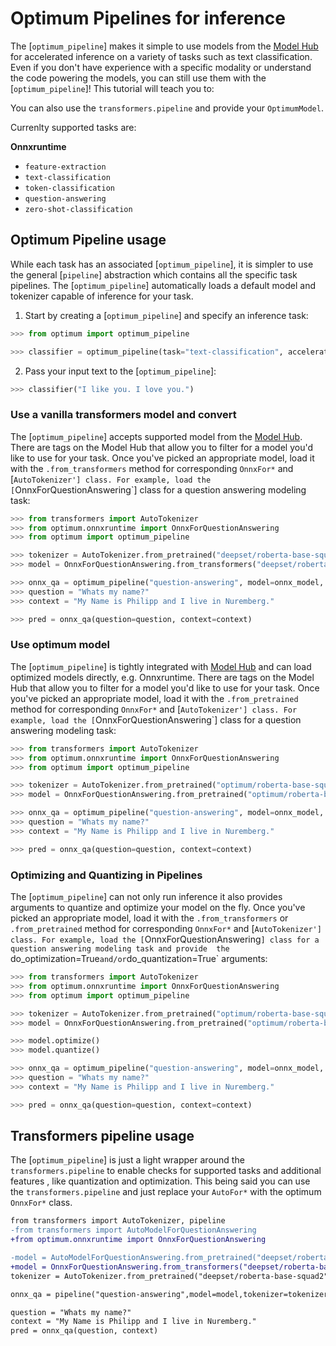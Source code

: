 <!--Copyright 2022 The HuggingFace Team. All rights reserved.

Licensed under the Apache License, Version 2.0 (the "License"); you may not use this file except in compliance with
the License. You may obtain a copy of the License at

http://www.apache.org/licenses/LICENSE-2.0

Unless required by applicable law or agreed to in writing, software distributed under the License is distributed on
an "AS IS" BASIS, WITHOUT WARRANTIES OR CONDITIONS OF ANY KIND, either express or implied. See the License for the
specific language governing permissions and limitations under the License.
-->

# Optimum Pipelines for inference

The [`optimum_pipeline`] makes it simple to use models from the [Model Hub](https://huggingface.co/models) for accelerated inference on a variety of tasks such as text classification.
Even if you don't have experience with a specific modality or understand the code powering the models, you can still use them with the [`optimum_pipeline`]! This tutorial will teach you to:

<Tip>

You can also use the `transformers.pipeline` and provide your `OptimumModel`.

</Tip>

Currenlty supported tasks are:

**Onnxruntime**

* `feature-extraction`
* `text-classification`
* `token-classification`
* `question-answering`
* `zero-shot-classification`

## Optimum Pipeline usage

While each task has an associated [`optimum_pipeline`], it is simpler to use the general [`pipeline`] abstraction which contains all the specific task pipelines. 
The [`optimum_pipeline`] automatically loads a default model and tokenizer capable of inference for your task. 

1. Start by creating a [`optimum_pipeline`] and specify an inference task:

```py
>>> from optimum import optimum_pipeline

>>> classifier = optimum_pipeline(task="text-classification", accelerator="onnx")

```

2. Pass your input text to the [`optimum_pipeline`]:

```python
>>> classifier("I like you. I love you.")
```

### Use a vanilla transformers model and convert

The [`optimum_pipeline`] accepts supported model from the [Model Hub](https://huggingface.co/models). 
There are tags on the Model Hub that allow you to filter for a model you'd like to use for your task. 
Once you've picked an appropriate model, load it with the `.from_transformers` method for corresponding `OnnxFor*` 
and [`AutoTokenizer'] class. For example, load the [`OnnxForQuestionAnswering`] class for a question answering modeling task:

```py
>>> from transformers import AutoTokenizer
>>> from optimum.onnxruntime import OnnxForQuestionAnswering
>>> from optimum import optimum_pipeline

>>> tokenizer = AutoTokenizer.from_pretrained("deepset/roberta-base-squad2")
>>> model = OnnxForQuestionAnswering.from_transformers("deepset/roberta-base-squad2")

>>> onnx_qa = optimum_pipeline("question-answering", model=onnx_model, tokenizer=tokenizer)
>>> question = "Whats my name?"
>>> context = "My Name is Philipp and I live in Nuremberg."

>>> pred = onnx_qa(question=question, context=context)
```

### Use optimum model

The [`optimum_pipeline`] is tightly integrated with [Model Hub](https://huggingface.co/models) and can load optimized models directly, e.g. Onnxruntime. 
There are tags on the Model Hub that allow you to filter for a model you'd like to use for your task. 
Once you've picked an appropriate model, load it with the `.from_pretrained` method for corresponding `OnnxFor*` 
and [`AutoTokenizer'] class. For example, load the [`OnnxForQuestionAnswering`] class for a question answering modeling task:

```py
>>> from transformers import AutoTokenizer
>>> from optimum.onnxruntime import OnnxForQuestionAnswering
>>> from optimum import optimum_pipeline

>>> tokenizer = AutoTokenizer.from_pretrained("optimum/roberta-base-squad2")
>>> model = OnnxForQuestionAnswering.from_pretrained("optimum/roberta-base-squad2")

>>> onnx_qa = optimum_pipeline("question-answering", model=onnx_model, tokenizer=tokenizer)
>>> question = "Whats my name?"
>>> context = "My Name is Philipp and I live in Nuremberg."

>>> pred = onnx_qa(question=question, context=context)
```


### Optimizing and Quantizing in Pipelines

The [`optimum_pipeline`] can not only run inference it also provides arguments to quantize and optimize your model on the fly.
Once you've picked an appropriate model, load it with the `.from_transformers` or `.from_pretrained` method for corresponding `OnnxFor*` 
and [`AutoTokenizer'] class. For example, load the [`OnnxForQuestionAnswering`] class for a question answering modeling task and provide 
the `do_optimization=True` and/or `do_quantization=True` arguments:

```py
>>> from transformers import AutoTokenizer
>>> from optimum.onnxruntime import OnnxForQuestionAnswering
>>> from optimum import optimum_pipeline

>>> tokenizer = AutoTokenizer.from_pretrained("optimum/roberta-base-squad2")
>>> model = OnnxForQuestionAnswering.from_pretrained("optimum/roberta-base-squad2")

>>> model.optimize()
>>> model.quantize()

>>> onnx_qa = optimum_pipeline("question-answering", model=onnx_model, tokenizer=tokenizer, do_optimization=True, do_quantization=True)
>>> question = "Whats my name?"
>>> context = "My Name is Philipp and I live in Nuremberg."

>>> pred = onnx_qa(question=question, context=context)
```


## Transformers pipeline usage

The [`optimum_pipeline`] is just a light wrapper around the `transformers.pipeline` to enable checks for supported tasks and additional features
, like quantization and optimization. This being said you can use the `transformers.pipeline` and just replace your `AutoFor*` with the optimum 
 `OnnxFor*` class. 

```diff
from transformers import AutoTokenizer, pipeline
-from transformers import AutoModelForQuestionAnswering
+from optimum.onnxruntime import OnnxForQuestionAnswering

-model = AutoModelForQuestionAnswering.from_pretrained("deepset/roberta-base-squad2")
+model = OnnxForQuestionAnswering.from_transformers("deepset/roberta-base-squad2")
tokenizer = AutoTokenizer.from_pretrained("deepset/roberta-base-squad2")

onnx_qa = pipeline("question-answering",model=model,tokenizer=tokenizer)

question = "Whats my name?"
context = "My Name is Philipp and I live in Nuremberg."
pred = onnx_qa(question, context)
```